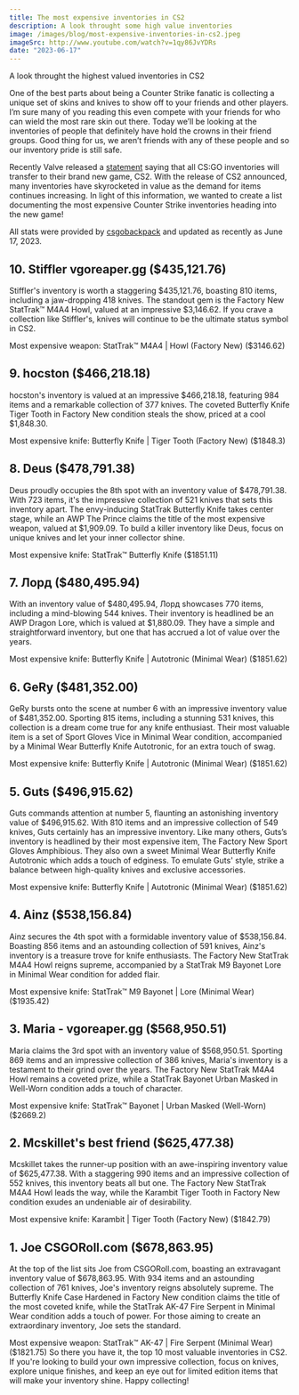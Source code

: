 ```yaml
---
title: The most expensive inventories in CS2
description: A look throught some high value inventories
image: /images/blog/most-expensive-inventories-in-cs2.jpeg
imageSrc: http://www.youtube.com/watch?v=1qy86JvYDRs
date: "2023-06-17"
---
```


<Callout>A look throught the highest valued inventories in CS2</Callout>

One of the best parts about being a Counter Strike fanatic is collecting a unique set of skins and knives to show off to your friends and other players. I’m sure many of you reading this even compete with your friends for who can wield the most rare skin out there. Today we’ll be looking at the inventories of people that definitely have hold the crowns in their friend groups. Good thing for us, we aren’t friends with any of these people and so our inventory pride is still safe.

Recently Valve released a [statement](https://www.counter-strike.net/cs2) saying that all CS:GO inventories will transfer to their brand new game, CS2. With the release of CS2 announced, many inventories have skyrocketed in value as the demand for items continues increasing. In light of this information, we wanted to create a list documenting the most expensive Counter Strike inventories heading into the new game!

All stats were provided by [csgobackpack](https://csgobackpack.net/toplist.php?currency=USD) and updated as recently as June 17, 2023.

## 10. Stiffler vgoreaper.gg ($435,121.76)

Stiffler's inventory is worth a staggering $435,121.76, boasting 810 items, including a jaw-dropping 418 knives. The standout gem is the Factory New StatTrak™ M4A4 Howl, valued at an impressive $3,146.62. If you crave a collection like Stiffler's, knives will continue to be the ultimate status symbol in CS2.

<Callout>
  Most expensive weapon: StatTrak™ M4A4 | Howl (Factory New) ($3146.62)
</Callout>

## 9. hocston ($466,218.18)

hocston's inventory is valued at an impressive $466,218.18, featuring 984 items and a remarkable collection of 377 knives. The coveted Butterfly Knife Tiger Tooth in Factory New condition steals the show, priced at a cool $1,848.30.

<Callout>
  Most expensive knife: Butterfly Knife | Tiger Tooth (Factory New) ($1848.3)
</Callout>

## 8. Deus ($478,791.38)

Deus proudly occupies the 8th spot with an inventory value of $478,791.38. With 723 items, it's the impressive collection of 521 knives that sets this inventory apart. The envy-inducing StatTrak Butterfly Knife takes center stage, while an AWP The Prince claims the title of the most expensive weapon, valued at $1,909.09. To build a killer inventory like Deus, focus on unique knives and let your inner collector shine.

<Callout>Most expensive knife: StatTrak™ Butterfly Knife ($1851.11)</Callout>

## 7. Лорд ($480,495.94)

With an inventory value of $480,495.94, Лорд showcases 770 items, including a mind-blowing 544 knives. Their inventory is headlined be an AWP Dragon Lore, which is valued at $1,880.09. They have a simple and straightforward inventory, but one that has accrued a lot of value over the years.

<Callout>
  Most expensive knife: Butterfly Knife | Autotronic (Minimal Wear) ($1851.62)
</Callout>

## 6. GeRy ($481,352.00)

GeRy bursts onto the scene at number 6 with an impressive inventory value of $481,352.00. Sporting 815 items, including a stunning 531 knives, this collection is a dream come true for any knife enthusiast. Their most valuable item is a set of Sport Gloves Vice in Minimal Wear condition, accompanied by a Minimal Wear Butterfly Knife Autotronic, for an extra touch of swag.

<Callout>
  Most expensive knife: Butterfly Knife | Autotronic (Minimal Wear) ($1851.62)
</Callout>

## 5. Guts ($496,915.62)

Guts commands attention at number 5, flaunting an astonishing inventory value of $496,915.62. With 810 items and an impressive collection of 549 knives, Guts certainly has an impressive inventory. Like many others, Guts’s inventory is headlined by their most expensive item, The Factory New Sport Gloves Amphibious. They also own a sweet Minimal Wear Butterfly Knife Autotronic which adds a touch of edginess. To emulate Guts' style, strike a balance between high-quality knives and exclusive accessories.

<Callout>
  Most expensive knife: Butterfly Knife | Autotronic (Minimal Wear) ($1851.62)
</Callout>

## 4. Ainz ($538,156.84)

Ainz secures the 4th spot with a formidable inventory value of $538,156.84. Boasting 856 items and an astounding collection of 591 knives, Ainz's inventory is a treasure trove for knife enthusiasts. The Factory New StatTrak M4A4 Howl reigns supreme, accompanied by a StatTrak M9 Bayonet Lore in Minimal Wear condition for added flair.

<Callout>
  Most expensive knife: StatTrak™ M9 Bayonet | Lore (Minimal Wear) ($1935.42)
</Callout>

## 3. Maria - vgoreaper.gg ($568,950.51)

Maria claims the 3rd spot with an inventory value of $568,950.51. Sporting 869 items and an impressive collection of 386 knives, Maria's inventory is a testament to their grind over the years. The Factory New StatTrak M4A4 Howl remains a coveted prize, while a StatTrak Bayonet Urban Masked in Well-Worn condition adds a touch of character.

<Callout>
  Most expensive knife: StatTrak™ Bayonet | Urban Masked (Well-Worn) ($2669.2)
</Callout>

## 2. Mcskillet's best friend ($625,477.38)

Mcskillet takes the runner-up position with an awe-inspiring inventory value of $625,477.38. With a staggering 990 items and an impressive collection of 552 knives, this inventory beats all but one. The Factory New StatTrak M4A4 Howl leads the way, while the Karambit Tiger Tooth in Factory New condition exudes an undeniable air of desirability.

<Callout>
  Most expensive knife: Karambit | Tiger Tooth (Factory New) ($1842.79)
</Callout>

## 1. Joe CSGORoll.com ($678,863.95)

At the top of the list sits Joe from CSGORoll.com, boasting an extravagant inventory value of $678,863.95. With 934 items and an astounding collection of 761 knives, Joe's inventory reigns absolutely supreme. The Butterfly Knife Case Hardened in Factory New condition claims the title of the most coveted knife, while the StatTrak AK-47 Fire Serpent in Minimal Wear condition adds a touch of power. For those aiming to create an extraordinary inventory, Joe sets the standard.

<Callout>
  Most expensive weapon: StatTrak™ AK-47 | Fire Serpent (Minimal Wear)
  ($1821.75)
</Callout>

<Conclusion>
  So there you have it, the top 10 most valuable inventories in CS2. If you're
  looking to build your own impressive collection, focus on knives, explore
  unique finishes, and keep an eye out for limited edition items that will make
  your inventory shine. Happy collecting!
</Conclusion>
